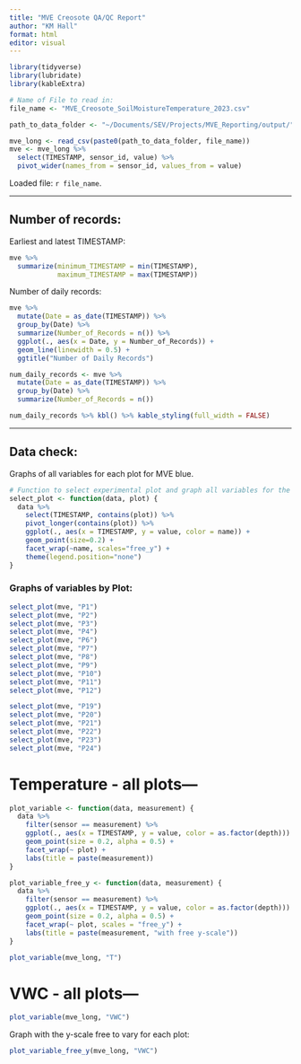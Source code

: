 ```yaml
---
title: "MVE Creosote QA/QC Report"
author: "KM Hall"
format: html
editor: visual
---
```



```r
library(tidyverse)
library(lubridate)
library(kableExtra)

# Name of File to read in:
file_name <- "MVE_Creosote_SoilMoistureTemperature_2023.csv"

path_to_data_folder <- "~/Documents/SEV/Projects/MVE_Reporting/output/"

mve_long <- read_csv(paste0(path_to_data_folder, file_name))
mve <- mve_long %>% 
  select(TIMESTAMP, sensor_id, value) %>% 
  pivot_wider(names_from = sensor_id, values_from = value)
```

Loaded file: `r file_name`.

------------------------------------------------------------------------

## Number of records:

Earliest and latest TIMESTAMP:  

```r
mve %>% 
  summarize(minimum_TIMESTAMP = min(TIMESTAMP),
            maximum_TIMESTAMP = max(TIMESTAMP))
```

Number of daily records:

```r
mve %>% 
  mutate(Date = as_date(TIMESTAMP)) %>% 
  group_by(Date) %>% 
  summarize(Number_of_Records = n()) %>%
  ggplot(., aes(x = Date, y = Number_of_Records)) +
  geom_line(linewidth = 0.5) +
  ggtitle("Number of Daily Records")
```

```r
num_daily_records <- mve %>% 
  mutate(Date = as_date(TIMESTAMP)) %>% 
  group_by(Date) %>% 
  summarize(Number_of_Records = n())

num_daily_records %>% kbl() %>% kable_styling(full_width = FALSE)
```



------------------------------------------------------------------------

## Data check:

Graphs of all variables for each plot for MVE blue.

```r
# Function to select experimental plot and graph all variables for the given plot
select_plot <- function(data, plot) {
  data %>% 
    select(TIMESTAMP, contains(plot)) %>% 
    pivot_longer(contains(plot)) %>% 
    ggplot(., aes(x = TIMESTAMP, y = value, color = name)) +
    geom_point(size=0.2) +
    facet_wrap(~name, scales="free_y") +
    theme(legend.position="none")
}
```

### Graphs of variables by Plot:

```r
select_plot(mve, "P1")
select_plot(mve, "P2")
select_plot(mve, "P3")
select_plot(mve, "P4")
select_plot(mve, "P6")
select_plot(mve, "P7")
select_plot(mve, "P8")
select_plot(mve, "P9")
select_plot(mve, "P10")
select_plot(mve, "P11")
select_plot(mve, "P12")

select_plot(mve, "P19")
select_plot(mve, "P20")
select_plot(mve, "P21")
select_plot(mve, "P22")
select_plot(mve, "P23")
select_plot(mve, "P24")

```

# Temperature - all plots---

```r
plot_variable <- function(data, measurement) {
  data %>% 
    filter(sensor == measurement) %>% 
    ggplot(., aes(x = TIMESTAMP, y = value, color = as.factor(depth))) +
    geom_point(size = 0.2, alpha = 0.5) +
    facet_wrap(~ plot) +
    labs(title = paste(measurement))
}

plot_variable_free_y <- function(data, measurement) {
  data %>% 
    filter(sensor == measurement) %>% 
    ggplot(., aes(x = TIMESTAMP, y = value, color = as.factor(depth))) +
    geom_point(size = 0.2, alpha = 0.5) +
    facet_wrap(~ plot, scales = "free_y") +
    labs(title = paste(measurement, "with free y-scale"))
}
```

```r
plot_variable(mve_long, "T")
```

# VWC - all plots---



```r
plot_variable(mve_long, "VWC")
```

Graph with the y-scale free to vary for each plot:

```r
plot_variable_free_y(mve_long, "VWC")
```